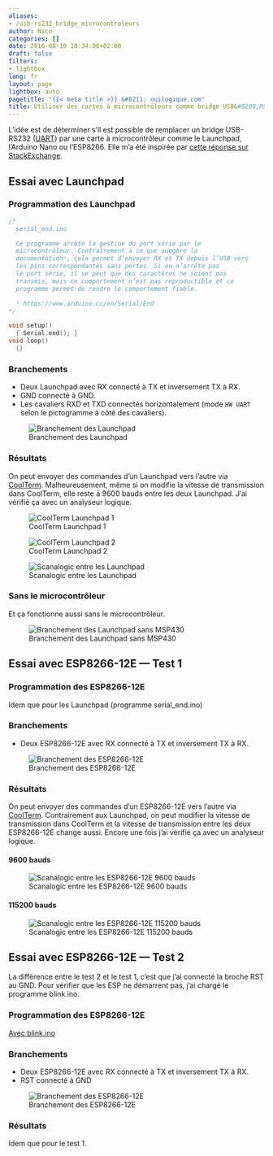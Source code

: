 ```yaml
---
aliases:
- /usb-rs232_bridge_microcontroleurs
author: Nico
categories: []
date: 2016-08-10 10:34:00+02:00
draft: false
filters:
- lightbox
lang: fr
layout: page
lightbox: auto
pagetitle: "{{< meta title >}} &#8211; ouilogique.com"
title: Utiliser des cartes à microcontrôleurs comme bridge USB&#8209;RS232
---
```


L’idée est de déterminer s’il est possible de remplacer un bridge USB-RS232 ([UART][1]) par une carte à microcontrôleur comme le Launchpad, l’Arduino Nano ou l’ESP8266.
Elle m’a été inspirée par [cette réponse sur StackExchange][2].

[1]: https://fr.wikipedia.org/wiki/UART
[2]: http://arduino.stackexchange.com/questions/18575/send-at-commands-to-esp8266-from-arduino-uno-via-a-softwareserial-port/18614#18614

## Essai avec Launchpad

### Programmation des Launchpad

```c++
/*
  serial_end.ino

  Ce programme arrête la gestion du port série par le
  microcontrôleur. Contrairement à ce que suggère la
  documentation¹, cela permet d’envoyer RX et TX depuis l’USB vers
  les pins correspondantes sans pertes. Si on n’arrête pas
  le port série, il se peut que des caractères ne soient pas
  transmis, mais ce comportement n’est pas reproductible et ce
  programme permet de rendre le comportement fiable.

  ¹ https://www.arduino.cc/en/Serial/End
*/

void setup()
  { Serial.end(); }
void loop()
  {}
```

### Branchements

-   Deux Launchpad avec RX connecté à TX et inversement TX à RX.
-   GND connecté à GND.
-   Les cavaliers RXD et TXD connectés horizontalement (mode `HW UART` selon le pictogramme à côté des cavaliers).

![Branchement des Launchpad][img_1]

[img_1]: ./images/branchement_launchpad_lowres.jpg

### Résultats

On peut envoyer des commandes d’un Launchpad vers l’autre via [CoolTerm][3].
Malheureusement, même si on modifie la vitesse de transmission dans CoolTerm, elle reste à 9600 bauds entre les deux Launchpad.
J’ai vérifié ça avec un analyseur logique.

[3]: http://freeware.the-meiers.org/

![CoolTerm Launchpad 1][img_2]

[img_2]: ./images/coolterm_launchpad_1.png

![CoolTerm Launchpad 2][img_3]

[img_3]: ./images/coolterm_launchpad_2.png

![Scanalogic entre les Launchpad][img_4]

[img_4]: ./images/acquisition_launchpad.png

### Sans le microcontrôleur

Et ça fonctionne aussi sans le microcontrôleur.

![Branchement des Launchpad sans MSP430][img_5]

[img_5]: ./images/branchement_launchpad_sans_msp430_lowres.jpg

## Essai avec ESP8266-12E — Test 1

### Programmation des ESP8266-12E

Idem que pour les Launchpad (programme serial_end.ino)

### Branchements

-   Deux ESP8266-12E avec RX connecté à TX et inversement TX à RX.

![Branchement des ESP8266-12E][img_6]

[img_6]: ./images/branchement_esp8266-12E_test1_lowres.jpg

### Résultats

On peut envoyer des commandes d’un ESP8266-12E vers l’autre via [CoolTerm][1].
Contrairement aux Launchpad, on peut modifier la vitesse de transmission dans CoolTerm et la vitesse de transmission entre les deux ESP8266-12E change aussi.
Encore une fois j’ai vérifié ça avec un analyseur logique.

#### 9600 bauds

![Scanalogic entre les ESP8266-12E 9600 bauds][img_7]

[img_7]: ./images/acquisition_esp8266-12E_9600.png

#### 115200 bauds

![Scanalogic entre les ESP8266-12E 115200 bauds][img_8]

[img_8]: ./images/acquisition_esp8266-12E_115200.png


## Essai avec ESP8266-12E — Test 2

La différence entre le test 2 et le test 1, c’est que j’ai connecté la broche RST au GND.
Pour vérifier que les ESP ne démarrent pas, j’ai chargé le programme blink.ino.

### Programmation des ESP8266-12E

[Avec blink.ino](https://github.com/NicHub/ouilogique-ESP8266-Arduino/blob/master/blink/blink.ino)

### Branchements

-   Deux ESP8266-12E avec RX connecté à TX et inversement TX à RX.
-   RST connecté à GND

![Branchement des ESP8266-12E][img_9]

[img_9]: ./images/branchement_esp8266-12E_test2_lowres.jpg

### Résultats

Idem que pour le test 1.
